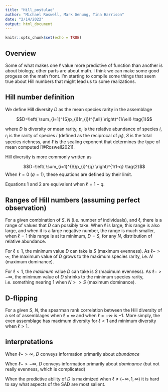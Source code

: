 ```yaml
---
title: "Hill_postulae"
author: "Michael Roswell, Mark Genung, Tina Harrison"
date: "2/14/2022"
output: html_document
---
```


```r
knitr::opts_chunk$set(echo = TRUE)
```

## Overview
Some of what makes one $\ell$ value more predictive of function than another is
about biology, other parts are about math. I think we can make some good 
progess on the math front. I'm starting to compile some things that seem true
about Hill numbers that might lead us to some realizations. 

## Hill number definition

We define Hill diversity $D$ as the mean species rarity in the assemblage

$$D=\left( \sum_{i=1}^{S}p_{i}(r_{i})^{\ell} \right)^{1/\ell} \tag{1}$$

where $D$ is diversity or mean rarity, $p_{i}$ is the relative abundance of
species $i$, $r_{i}$ is the rarity of species $i$ (defined as the reciprocal of
$p_{i}$), $S$ is the total species richness, and $\ell$ is the scaling exponent
that determines the type of mean computed [@Roswell2021]. 

Hill diversity is more commonly written as

$$D=\left( \sum_{i=1}^{S}p_{i}^{q} \right)^{1/1-q} \tag{2}$$
When $\ell = 0$ ($q = 1$), these equations are defined by their limit.

Equations 1 and 2 are equivalent when $\ell = 1-q$.

## Ranges of Hill numbers (assuming perfect observation)

For a given combination of $S$, $N$ (i.e. number of individuals), and $\ell$, 
there is a range of values that $D$ can possibly take. When $\ell$ is large, 
this range is also large, and when it is a large negative number, the range is 
much smaller, when $\ell = 1$ this range is at its minimum, $D=S$, for any $N$,
distribution of relative abundance.

For $\ell \geq 1$, the minimum value $D$ can take is $S$ (maximum evenness). As
$\ell -> \infty$, the maximum value of $D$ grows to the maximum species rarity,
i.e. $N$ (maximum dominance).

For $\ell <1$, the *maximum* value $D$ can take is $S$ (maximum evenness). As
$\ell -> -\infty$, the minimum value of $D$ shrinks to the minimum species rarity,
i.e. something nearing $1$ when $N>> S$ (maximum dominance).

## D-flipping

For a given $S$, $N$, the spearman rank correlation between the Hill diversity
of a set of assemblages when $\ell = \infty$ and when $\ell = -\infty$ is $-1$. More 
simply, the even assemblage has maximum diversity for $\ell<1$ and minimum 
diversity when $\ell>1$. 

## interpretations

When $\ell -> \infty$, $D$ conveys information primarily about *abundance*

When $\ell -> -\infty$, $D$ conveys information primarily about *dominance* (but
not really evenness, which is complicated)

When the predictive ability of $D$ is maximized when $\ell \neq (-\infty, 1,
\infty)$ it is hard to say what aspects of the SAD are most salient.



